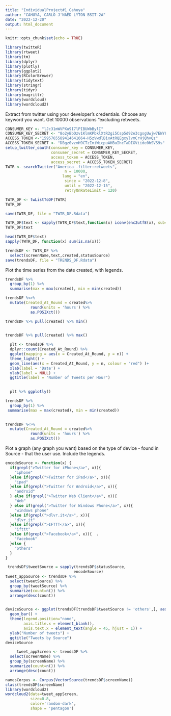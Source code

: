 ```yaml
---
title: "IndividualProject#1_Cahuya"
author: "CAHUYA, CARLO J'NAED LYTON BSIT-2A"
date: "2022-12-20"
output: html_document
---
```


```r
knitr::opts_chunk$set(echo = TRUE)
```

\hfill\break

```r
library(twitteR)
library(rtweet)
library(tm)
library(dplyr)
library(plotly)
library(ggplot2)
library(RColorBrewer)
library(tidytext)
library(stringr)
library(tidyr)
library(magrittr)
library(wordcloud)
library(wordcloud2)
```

\hfill\break


\hfill\break
Extract from twitter using your developer's credentials. Choose any keyword you want. 
Get 10000 observations "excluding retweets.

```r
CONSUMER_KEY <- "lJc31mWVPXu9I7lPIBUWbBylI"
CONSUMER_KEY_SECRET <- "8o2yBbOzv1KlmKPbklXtR2gi5Csp5d92e3cgsgUwjw7EWY8YZh"
ACCESS_TOKEN <-"1595765589414641664-H5zVwdlBixAtRQEgxylvmCrHjQhvQz"
ACCESS_TOKEN_SECRET <- "DBgz0vzmH9CTzImiWicpuAHBuIhcTaDIGViide0hSVS9s"
setup_twitter_oauth(consumer_key = CONSUMER_KEY,
                    consumer_secret = CONSUMER_KEY_SECRET,
                    access_token = ACCESS_TOKEN,
                    access_secret = ACCESS_TOKEN_SECRET)
TWTR <- searchTwitter("America -filter:retweets", 
                          n = 10000, 
                         lang = "en", 
                          since = "2022-12-8", 
                          until = "2022-12-15",
                          retryOnRateLimit = 120)
```

```r
TWTR_DF <- twListToDF(TWTR)
TWTR_DF

save(TWTR_DF, file = "TWTR_DF.Rdata") 

TWTR_DF$text <- sapply(TWTR_DF$text,function(x) iconv(enc2utf8(x), sub="byte"))
TWTR_DF$text

head(TWTR_DF$text)
sapply(TWTR_DF, function(x) sum(is.na(x)))

trendsDF <- TWTR_DF %>%
  select(screenName,text,created,statusSource)
save(trendsDF, file = "TRENDS_DF.Rdata")  
```
\hfill\break
Plot the time series from the date created, with legends. 
```r
trendsDF %>%  
  group_by(1) %>%  
  summarise(max = max(created), min = min(created))                          
```

```r
trendsDF %<>% 
  mutate(Created_At_Round = created%>% 
           round(units = 'hours') %>% 
           as.POSIXct())
```


```r
trendsDF %>% pull(created) %>% min()
           
```


```r
trendsDF %>% pull(created) %>% max()                        
```


```r
  plt <- trendsDF %>% 
  dplyr::count(Created_At_Round) %>% 
  ggplot(mapping = aes(x = Created_At_Round, y = n)) +
  theme_light() +
  geom_line(aes(x = Created_At_Round, y = n, colour = "red") )+
  xlab(label = 'Date') +
  ylab(label = NULL) +
  ggtitle(label = "Number of Tweets per Hour")
         
```


```r
  plt %>% ggplotly()             
```


```r
trendsDF %>%  
  group_by(1) %>%  
 summarise(max = max(created), min = min(created))
                        
```

```r
trendsDF %<>% 
  mutate(Created_At_Round = created%>% 
           round(units = 'hours') %>% 
           as.POSIXct())
```
\hfill\brea
Plot a graph (any graph you want)  based on the type of device - found in Source 
- that the user use. Include the legends.
```r
encodeSource <- function(x) {
  if(grepl(">Twitter for iPhone</a>", x)){
    "iphone"
  }else if(grepl(">Twitter for iPad</a>", x)){
    "ipad"
  }else if(grepl(">Twitter for Android</a>", x)){
    "android"
  } else if(grepl(">Twitter Web Client</a>", x)){
    "Web"
  } else if(grepl(">Twitter for Windows Phone</a>", x)){
    "windows phone"
  }else if(grepl(">dlvr.it</a>", x)){
    "dlvr.it"
  }else if(grepl(">IFTTT</a>", x)){
    "ifttt"
  }else if(grepl(">Facebook</a>", x)){  .
    "facebook"
  }else {
    "others"
  }
}
```

```r
 trendsDF$tweetSource = sapply(trendsDF$statusSource, 
                              encodeSource)
tweet_appSource <- trendsDF %>% 
  select(tweetSource) %>%
  group_by(tweetSource) %>%
  summarize(count=n()) %>%
  arrange(desc(count)) 
                       
```


```r
deviceSource <- ggplot(trendsDF[trendsDF$tweetSource != 'others',], aes(tweetSource, fill = tweetSource)) +
  geom_bar() +
  theme(legend.position="none",
        axis.title.x = element_blank(),
        axis.text.x = element_text(angle = 45, hjust = 1)) +
  ylab("Number of tweets") +
  ggtitle("Tweets by Source")
deviceSource 
```


```r
     tweet_appScreen <- trendsDF %>%
  select(screenName) %>%
  group_by(screenName) %>%
  summarize(count=n()) %>%
  arrange(desc(count))                   
```


```r
 
namesCorpus <- Corpus(VectorSource(trendsDF$screenName))  
class(trendsDF$screenName)
library(wordcloud2)
wordcloud2(data=tweet_appScreen, 
           size=0.8, 
           color='random-dark',
           shape = 'pentagon')
```